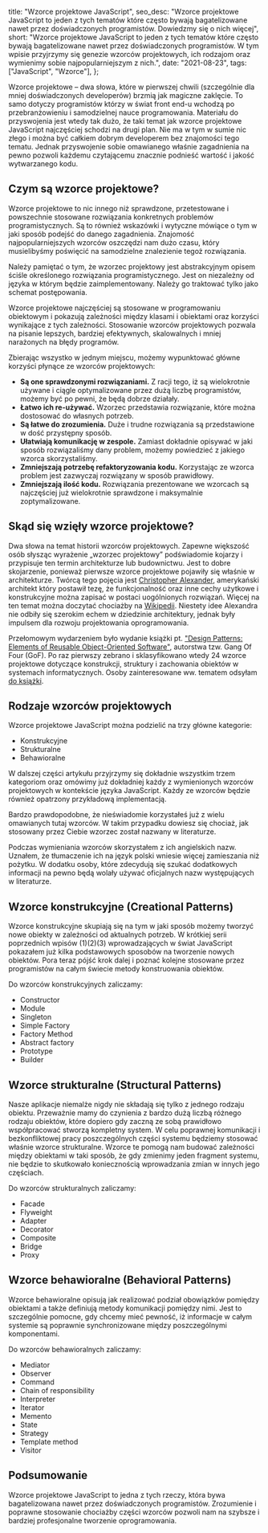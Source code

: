 
  title: "Wzorce projektowe JavaScript",
  seo_desc:
    "Wzorce projektowe JavaScript to jeden z tych tematów które często bywają bagatelizowane nawet przez doświadczonych programistów. Dowiedzmy się o nich więcej",
  short:
    "Wzorce projektowe JavaScript to jeden z tych tematów które często bywają bagatelizowane nawet przez doświadczonych programistów. W tym wpisie przyjrzymy się genezie wzorców projektowych, ich rodzajom oraz wymienimy sobie najpopularniejszym z nich.",
  date: "2021-08-23",
  tags: ["JavaScript", "Wzorce"],
};

Wzorce projektowe – dwa słowa, które w pierwszej chwili (szczególnie dla mniej doświadczonych developerów) brzmią jak magiczne zaklęcie. To samo dotyczy programistów którzy w świat front end-u wchodzą po przebranżowieniu i samodzielnej nauce programowania. Materiału do przyswojenia jest wtedy tak dużo, że taki temat jak wzorce projektowe JavaScript najczęściej schodzi na drugi plan. Nie ma w tym w sumie nic złego i można być całkiem dobrym developerem bez znajomości tego tematu. Jednak przyswojenie sobie omawianego właśnie zagadnienia na pewno pozwoli każdemu czytającemu znacznie podnieść wartość i jakość wytwarzanego kodu.

## Czym są wzorce projektowe?

Wzorce projektowe to nic innego niż sprawdzone, przetestowane i powszechnie stosowane rozwiązania konkretnych problemów programistycznych. Są to również wskazówki i wytyczne mówiące o tym w jaki sposób podejść do danego zagadnienia. Znajomość najpopularniejszych wzorców oszczędzi nam dużo czasu, który musielibyśmy poświęcić na samodzielne znalezienie tegoż rozwiązania.

Należy pamiętać o tym, że wzorzec projektowy jest abstrakcyjnym opisem ściśle określonego rozwiązania programistycznego. Jest on niezależny od języka w którym będzie zaimplementowany. Należy go traktować tylko jako schemat postępowania.

Wzorce projektowe najczęściej są stosowane w programowaniu obiektowym i pokazują zależności między klasami i obiektami oraz korzyści wynikające z tych zależności. Stosowanie wzorców projektowych pozwala na pisanie lepszych, bardziej efektywnych, skalowalnych i mniej narażonych na błędy programów.

Zbierając wszystko w jednym miejscu, możemy wypunktować główne korzyści płynące ze wzorców projektowych:

- **Są one sprawdzonymi rozwiązaniami.** Z racji tego, iż są wielokrotnie używane i ciągle optymalizowane przez dużą liczbę programistów, możemy być po pewni, że będą dobrze działały.
- **Łatwo ich re-używać.** Wzorzec przedstawia rozwiązanie, które można dostosować do własnych potrzeb.
- **Są łatwe do zrozumienia.** Duże i trudne rozwiązania są przedstawione w dość przystępny sposób.
- **Ułatwiają komunikację w zespole.** Zamiast dokładnie opisywać w jaki sposób rozwiązaliśmy dany problem, możemy powiedzieć z jakiego wzorca skorzystaliśmy.
- **Zmniejszają potrzebę refaktoryzowania kodu.** Korzystając ze wzorca problem jest zazwyczaj rozwiązany w sposób prawidłowy.
- **Zmniejszają ilość kodu.** Rozwiązania prezentowane we wzorcach są najczęściej już wielokrotnie sprawdzone i maksymalnie zoptymalizowane.

## Skąd się wzięły wzorce projektowe?

Dwa słowa na temat historii wzorców projektowych. Zapewne większość osób słysząc wyrażenie „wzorzec projektowy” podświadomie kojarzy i przypisuje ten termin architekturze lub budownictwu. Jest to dobre skojarzenie, ponieważ pierwsze wzorce projektowe pojawiły się właśnie w architekturze. Twórcą tego pojęcia jest [Christopher Alexander](https://en.wikipedia.org/wiki/Christopher_Alexander), amerykański architekt który postawił tezę, że funkcjonalność oraz inne cechy użytkowe i konstrukcyjne można zapisać w postaci uogólnionych rozwiązań. Więcej na ten temat można doczytać chociażby na [Wikipedii](https://en.wikipedia.org/wiki/Pattern_language). Niestety idee Alexandra nie odbiły się szerokim echem w dziedzinie architektury, jednak były impulsem dla rozwoju projektowania oprogramowania.

Przełomowym wydarzeniem było wydanie książki pt. ["Design Patterns: Elements of Reusable Object-Oriented Software"](https://en.wikipedia.org/wiki/Design_Patterns), autorstwa tzw. Gang Of Four (GoF). Po raz pierwszy zebrano i sklasyfikowano wtedy 24 wzorce projektowe dotyczące konstrukcji, struktury i zachowania obiektów w systemach informatycznych. Osoby zainteresowane ww. tematem odsyłam [do książki](https://books.google.pl/books/about/Design_Patterns.html?id=6oHuKQe3TjQC&redir_esc=y).

## Rodzaje wzorców projektowych

Wzorce projektowe JavaScript można podzielić na trzy główne kategorie:

- Konstrukcyjne
- Strukturalne
- Behawioralne

W dalszej części artykułu przyjrzymy się dokładnie wszystkim trzem kategoriom oraz omówimy już dokładniej każdy z wymienionych wzorców projektowych w kontekście języka JavaScript. Każdy ze wzorców będzie również opatrzony przykładową implementacją.

Bardzo prawdopodobne, że nieświadomie korzystałeś już z wielu omawianych tutaj wzorców. W takim przypadku dowiesz się chociaż, jak stosowany przez Ciebie wzorzec został nazwany w literaturze.

<Info title="Język angielski">
  Podczas wymieniania wzorców skorzystałem z ich angielskich nazw. Uznałem, że
  tłumaczenie ich na język polski wniesie więcej zamieszania niż pożytku. W
  dodatku osoby, które zdecydują się szukać dodatkowych informacji na pewno będą
  wolały używać oficjalnych nazw występujących w literaturze.
</Info>

## Wzorce konstrukcyjne (Creational Patterns)

Wzorce konstrukcyjne skupiają się na tym w jaki sposób możemy tworzyć nowe obiekty w zależności od aktualnych potrzeb. W krótkiej serii poprzednich wpisów (1)(2)(3) wprowadzających w świat JavaScript pokazałem już kilka podstawowych sposobów na tworzenie nowych obiektów. Pora teraz pójść krok dalej i poznać kolejne stosowane przez programistów na całym świecie metody konstruowania obiektów.

Do wzorców konstrukcyjnych zaliczamy:

- Constructor
- Module
- Singleton
- Simple Factory
- Factory Method
- Abstract factory
- Prototype
- Builder

## Wzorce strukturalne (Structural Patterns)

Nasze aplikacje niemalże nigdy nie składają się tylko z jednego rodzaju obiektu. Przeważnie mamy do czynienia z bardzo dużą liczbą różnego rodzaju obiektów, które dopiero gdy zaczną ze sobą prawidłowo współpracować stworzą kompletny system. W celu poprawnej komunikacji i bezkonfliktowej pracy poszczególnych części systemu będziemy stosować właśnie wzorce strukturalne. Wzorce te pomogą nam budować zależności między obiektami w taki sposób, że gdy zmienimy jeden fragment systemu, nie będzie to skutkowało koniecznością wprowadzania zmian w innych jego częściach.

Do wzorców strukturalnych zaliczamy:

- Facade
- Flyweight
- Adapter
- Decorator
- Composite
- Bridge
- Proxy

## Wzorce behawioralne (Behavioral Patterns)

Wzorce behawioralne opisują jak realizować podział obowiązków pomiędzy obiektami a także definiują metody komunikacji pomiędzy nimi. Jest to szczególnie pomocne, gdy chcemy mieć pewność, iż informacje w całym systemie są poprawnie synchronizowane między poszczególnymi komponentami.

Do wzorców behawioralnych zaliczamy:

- Mediator
- Observer
- Command
- Chain of responsibility
- Interpreter
- Iterator
- Memento
- State
- Strategy
- Template method
- Visitor

## Podsumowanie

Wzorce projektowe JavaScript to jedna z tych rzeczy, która bywa bagatelizowana nawet przez doświadczonych programistów. Zrozumienie i poprawne stosowanie chociażby części wzorców pozwoli nam na szybsze i bardziej profesjonalne tworzenie oprogramowania.
